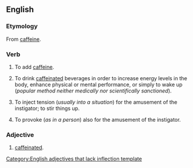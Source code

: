 ==English==

===Etymology===
From [[caffeine]].

===Verb===
{{en-verb|caffeinat|es}}

# To add [[caffeine]].
# {{slang}} To drink [[caffeinated]] beverages in order to increase energy levels in the body, enhance physical or mental performance, or simply to wake up (''popular method neither medically nor scientifically sanctioned'').
# {{slang}} To inject tension (''usually into a situation'') for the amusement of the instigator; to stir things up.
# {{slang}} To provoke (''as in a person'') also for the amusement of the instigator.

===Adjective===
{{infl|en|adjective}}[[Category:English adjectives that lack inflection template]]

# {{rfv-sense}} [[caffeinated]].